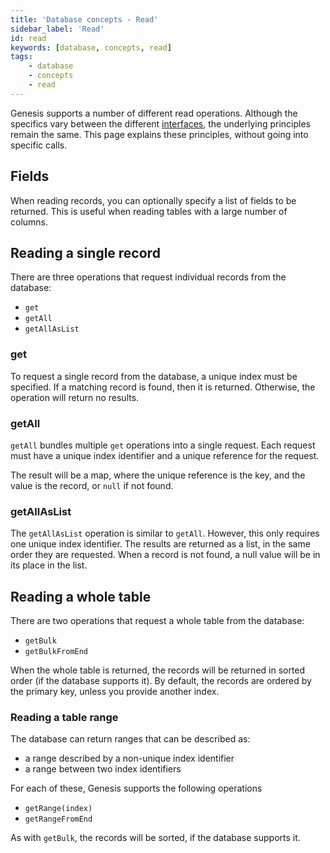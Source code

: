 ```yaml
---
title: 'Database concepts - Read'
sidebar_label: 'Read'
id: read
keywords: [database, concepts, read]
tags:
    - database
    - concepts
    - read
---
```




Genesis supports a number of different read operations. Although the specifics vary between the different [interfaces](../../../database/types-of-api/types-of-api/), the underlying principles remain the same. This page explains these principles, without going into specific calls.

## Fields

When reading records, you can optionally specify a list of fields to be returned. This is useful when reading tables with a large number of columns.

## Reading a single record

There are three operations that request individual records from the database:

-   `get`
-   `getAll`
-   `getAllAsList`

### get

To request a single record from the database, a unique index must be specified. If a matching record is found, then it is returned. Otherwise, the operation will return no results.

### getAll

`getAll` bundles multiple `get` operations into a single request. Each request must have a unique index identifier and a unique reference for the request.

The result will be a map, where the unique reference is the key, and the value is the record, or `null` if not found.

### getAllAsList

The `getAllAsList` operation is similar to `getAll`. However, this only requires one unique index identifier. The results are returned as a list, in the same order they are requested. When a record is not found, a null value will be in its place in the list.

## Reading a whole table

There are two operations that request a whole table from the database:

-   `getBulk`
-   `getBulkFromEnd`

When the whole table is returned, the records will be returned in sorted order (if the database supports it). By default, the records are ordered by the primary key, unless you provide another index.

### Reading a table range

The database can return ranges that can be described as:

-   a range described by a non-unique index identifier
-   a range between two index identifiers

For each of these, Genesis supports the following operations

-   `getRange(index)`
-   `getRangeFromEnd`

As with `getBulk`, the records will be sorted, if the database supports it.
